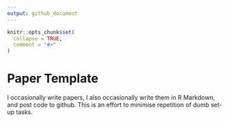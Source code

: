 ```yaml
---
output: github_document
---
```


<!-- README.md is generated from README.Rmd. Please edit that file -->

```r
knitr::opts_chunk$set(
  collapse = TRUE,
  comment = "#>"
)
```
# Paper Template

<!-- badges: start -->
<!-- badges: end -->

I occasionally write papers, I also occasionally write them in R Markdown, and post code to github. 
This is an effort to minimise repetition of dumb set-up tasks. 
